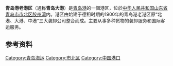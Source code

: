 {{expand|time=2018-05-31T05:58:51+00:00}}
{{unreferenced|time=2018-05-31T05:58:51+00:00}}
{{coord|36.0936|120.3166|display=title}}
'''青岛港老港区'''（通称'''青岛大港'''）是[[青岛港|青岛港]]的一個港区，位於[[中华人民共和国|中华人民共和国]][[山东省|山东省]][[青岛市|青岛市]][[市北区|市北区]][[胶州湾|胶州湾]]内。港区由始建于德租时期的1900年的青岛港老港区原“北港、大港、中港”三大装卸公司整合而成。主要从事多种货物的装卸服务和国际客运服务。

{{wide image|青岛港大港.jpg|800px|align-cap=center|青岛港1-8号码头}}

==参考资料==
{{commons category|Qingdao Dagang}}

{{青岛交通}}
{{中華人民共和國港口}}
{{Qingdao-stub}}

[[Category:青岛海运|Category:青岛海运]]
[[Category:市北区|Category:市北区]]
[[Category:中国港口|Category:中国港口]]